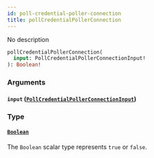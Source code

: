 ```yaml
---
id: poll-credential-poller-connection
title: pollCredentialPollerConnection
---
```



No description

```graphql
pollCredentialPollerConnection(
  input: PollCredentialPollerConnectionInput!
): Boolean!
```


### Arguments

#### `input` ([`PollCredentialPollerConnectionInput`](../../references/inputs/poll-credential-poller-connection-input))




### Type

#### [`Boolean`](../../references/scalars/boolean) 

The `Boolean` scalar type represents `true` or `false`.




